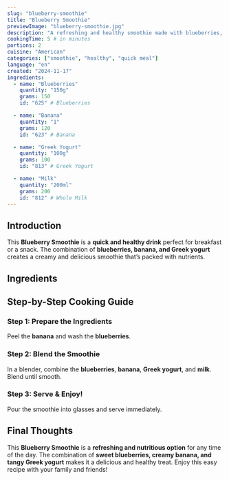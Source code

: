 ```yaml
---
slug: "blueberry-smoothie"
title: "Blueberry Smoothie"
previewImage: "blueberry-smoothie.jpg"
description: "A refreshing and healthy smoothie made with blueberries, banana, and Greek yogurt."
cookingTime: 5 # in minutes
portions: 2
cuisine: "American"
categories: ["smoothie", "healthy", "quick meal"]
language: "en"
created: "2024-11-17"
ingredients:
  - name: "Blueberries"
    quantity: "150g"
    grams: 150
    id: "625" # Blueberries

  - name: "Banana"
    quantity: "1"
    grams: 120
    id: "623" # Banana

  - name: "Greek Yogurt"
    quantity: "100g"
    grams: 100
    id: "813" # Greek Yogurt

  - name: "Milk"
    quantity: "200ml"
    grams: 200
    id: "812" # Whole Milk
---
```



## Introduction

This **Blueberry Smoothie** is a **quick and healthy drink** perfect for breakfast or a snack. The combination of **blueberries, banana, and Greek yogurt** creates a creamy and delicious smoothie that’s packed with nutrients.

## Ingredients

<IngredientsList
  ingredients={frontmatter.ingredients}
  portions={frontmatter.portions}
/>

## Step-by-Step Cooking Guide

### Step 1: Prepare the Ingredients

Peel the **banana** and wash the **blueberries**.

<CookingStep action="cutting-fruits-banana" />

### Step 2: Blend the Smoothie

In a blender, combine the **blueberries**, **banana**, **Greek yogurt**, and **milk**. Blend until smooth.

<CookingStep action="mixing-bowl-fruits-smoothie" />

### Step 3: Serve & Enjoy!

Pour the smoothie into glasses and serve immediately.

## Final Thoughts

This **Blueberry Smoothie** is a **refreshing and nutritious option** for any time of the day. The combination of **sweet blueberries, creamy banana, and tangy Greek yogurt** makes it a delicious and healthy treat. Enjoy this easy recipe with your family and friends!

<NutritionFacts ingredients={frontmatter.ingredients} />
